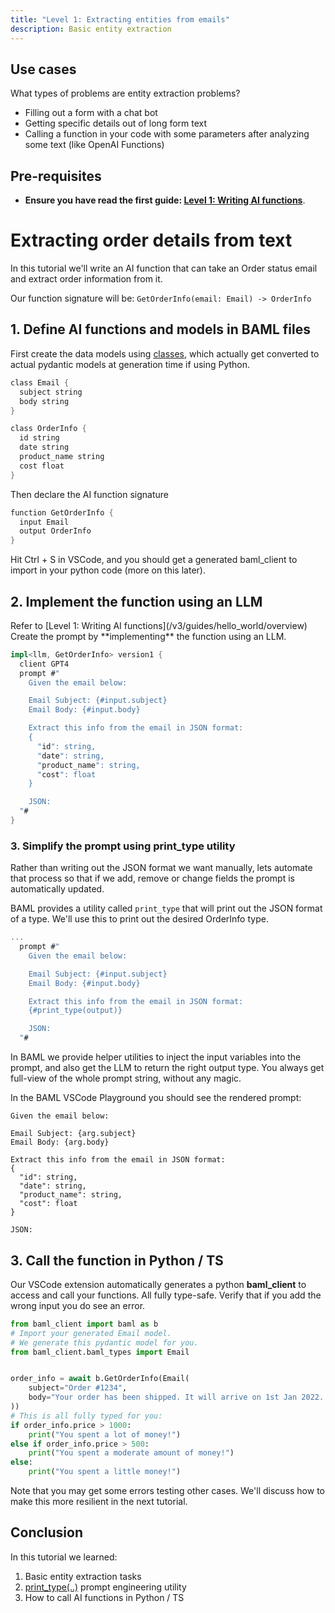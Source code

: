 ```yaml
---
title: "Level 1: Extracting entities from emails"
description: Basic entity extraction
---
```


## Use cases
What types of problems are entity extraction problems?
- Filling out a form with a chat bot
- Getting specific details out of long form text
- Calling a function in your code with some parameters after analyzing some text (like OpenAI Functions)

## Pre-requisites
* **Ensure you have read the first guide: [Level 1: Writing AI functions](/v3/guides/hello_world/overview)**.


# Extracting order details from text
In this tutorial we'll write an AI function that can take an Order status email and extract order information from it.

Our function signature will be:
`GetOrderInfo(email: Email) -> OrderInfo`

## 1. Define AI functions and models in BAML files
First create the data models using [classes](/v3/syntax/class), which actually get converted to actual pydantic models at generation time if using Python.
```rust main.baml
class Email {
  subject string
  body string
}

class OrderInfo {
  id string
  date string
  product_name string
  cost float
}
```

Then declare the AI function signature
```rust main.baml
function GetOrderInfo {
  input Email
  output OrderInfo
}
```
Hit Ctrl + S in VSCode, and you should get a generated baml_client to import in your python code (more on this later).

## 2. Implement the function using an LLM

<Steps>
<Step title="Define the LLM client">
Refer to [Level 1: Writing AI functions](/v3/guides/hello_world/overview)
</Step>
<Step title="Define a prompt">
Create the prompt by **implementing** the function using an LLM.


```rust
impl<llm, GetOrderInfo> version1 {
  client GPT4
  prompt #"
    Given the email below:

    Email Subject: {#input.subject}
    Email Body: {#input.body}

    Extract this info from the email in JSON format:
    {
      "id": string,
      "date": string,
      "product_name": string,
      "cost": float
    }

    JSON:
  "#
}
```

</Step>
</Steps>

### 3. Simplify the prompt using print_type utility
Rather than writing out the JSON format we want manually, lets automate that process so that if we add, remove or change fields the prompt is automatically updated.

BAML provides a utility called `print_type` that will print out the JSON format of a type. We'll use this to print out the desired OrderInfo type.

```rust
...
  prompt #"
    Given the email below:

    Email Subject: {#input.subject}
    Email Body: {#input.body}

    Extract this info from the email in JSON format:
    {#print_type(output)}

    JSON:
  "#
```
<Note>In BAML we provide helper utilities to inject the input variables into the prompt, and also get the LLM to return the right output type. You always get full-view of the whole prompt string, without any magic.</Note>

In the BAML VSCode Playground you should see the rendered prompt:

```text
Given the email below:

Email Subject: {arg.subject}
Email Body: {arg.body}

Extract this info from the email in JSON format:
{
  "id": string,
  "date": string,
  "product_name": string,
  "cost": float
}

JSON:
```

## 3. Call the function in Python / TS

Our VSCode extension automatically generates a python **baml_client** to access and call your functions. All fully type-safe. Verify that if you add the wrong input you do see an error.

```python
from baml_client import baml as b
# Import your generated Email model. 
# We generate this pydantic model for you.
from baml_client.baml_types import Email


order_info = await b.GetOrderInfo(Email(
    subject="Order #1234",
    body="Your order has been shipped. It will arrive on 1st Jan 2022. Product: iPhone 13. Cost: $999.99"
))
# This is all fully typed for you:
if order_info.price > 1000:
    print("You spent a lot of money!")
else if order_info.price > 500:
    print("You spent a moderate amount of money!")
else:
    print("You spent a little money!")
```

Note that you may get some errors testing other cases. We'll discuss how to make this more resilient in the next tutorial.

## Conclusion
In this tutorial we learned:
1. Basic entity extraction tasks
1. [print_type(..)](/v3/syntax/prompt_engineering/class) prompt engineering utility
1. How to call AI functions in Python / TS
